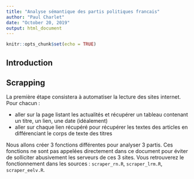 ```yaml
---
title: "Analyse sémantique des partis politiques francais"
author: "Paul Charlet"
date: "October 20, 2019"
output: html_document
---
```


```r
knitr::opts_chunk$set(echo = TRUE)
```

## Introduction

## Scrapping

La première étape consistera à automatiser la lecture des sites internet. Pour chacun :

* aller sur la page listant les actualités et récupérer un tableau contenant un titre, un lien, une date (idéalement)
* aller sur chaque lien récupéré pour récupérer les textes des articles en différenciant le corps de texte des titres

Nous allons créer 3 fonctions différentes pour analyser 3 partis. Ces fonctions ne sont pas appelées directement dans ce document pour éviter de solliciter abusivement les serveurs de ces 3 sites. Vous retrouverez le fonctionnement dans les sources : `scraper_rn.R`, `scraper_lrm.R`, `scraper_eelv.R`.

